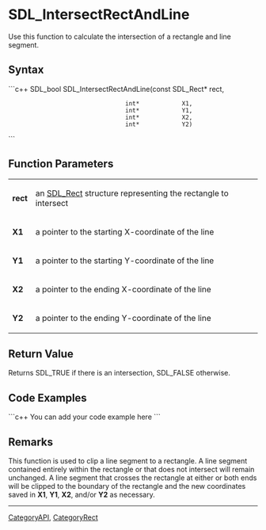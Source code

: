 
= SDL_IntersectRectAndLine =
Use this function to calculate the intersection of a rectangle and line segment.


== Syntax ==
```c++
SDL_bool SDL_IntersectRectAndLine(const SDL_Rect* rect,
                                  int*            X1,
                                  int*            Y1,
                                  int*            X2,
                                  int*            Y2)
```

== Function Parameters ==
{|
|'''rect'''
|an [[SDL_Rect]] structure representing the rectangle to intersect
|-
|'''X1'''
|a pointer to the starting X-coordinate of the line
|-
|'''Y1'''
|a pointer to the starting Y-coordinate of the line
|-
|'''X2'''
|a pointer to the ending X-coordinate of the line
|-
|'''Y2'''
|a pointer to the ending Y-coordinate of the line
|}

== Return Value ==
Returns SDL_TRUE if there is an intersection, SDL_FALSE otherwise.

== Code Examples ==
```c++
You can add your code example here
```

== Remarks ==
This function is used to clip a line segment to a rectangle.  A line segment contained entirely within the rectangle or that does not intersect will remain unchanged.  A line segment that crosses the rectangle at either or both ends will be clipped to the boundary of the rectangle and the new coordinates saved in '''X1''', '''Y1''', '''X2''', and/or '''Y2''' as necessary.

----
[[CategoryAPI]], [[CategoryRect]]
